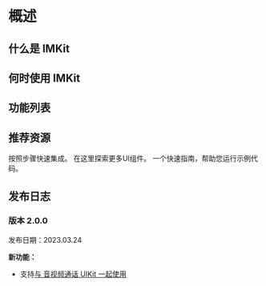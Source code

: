 # 概述

## 什么是 IMKit


<ZIMKitOverviewIntro />

## 何时使用 IMKit


<ZIMKitOverviewWhenToUse inAppChatSDKHref="https://doc-zh.zego.im/article/11587"/>

## 功能列表


<ZIMKitOverviewEmbeddedFeatures />

## 推荐资源


<CardGroup cols={2}>
  
  <Card title="快速开始" href="./02-Quick start.mdx">
    按照步骤快速集成。
  </Card>

  <Card title="组件概述" href="./03-UI components/01-Overview.mdx">
    在这里探索更多UI组件。
  </Card>

  <Card title="运行示例代码" href="https://github.com/ZEGOCLOUD/zego_inapp_chat_uikit_example_ios" target="_blank">
    一个快速指南，帮助您运行示例代码。
  </Card>

</CardGroup>


## 发布日志

<Accordion title="点击这里了解更多" defaultOpen="false">

### 版本 2.0.0

发布日期：2023.03.24

**新功能：**

- 支持[与 音视频通话 UIKit 一起使用](./04-Advanced%20features/01-Use%20in%20conjunction%20with%20Call%20Kit.mdx)

</Accordion>
